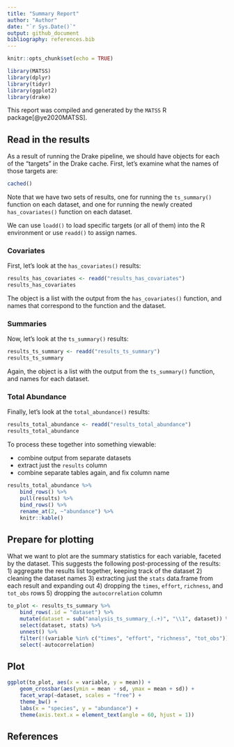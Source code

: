```yaml
---
title: "Summary Report"
author: "Author"
date: "`r Sys.Date()`"
output: github_document
bibliography: references.bib
---
```


```r
knitr::opts_chunk$set(echo = TRUE)

library(MATSS)
library(dplyr)
library(tidyr)
library(ggplot2)
library(drake)
```

This report was compiled and generated by the `MATSS` R package[@ye2020MATSS]. 

## Read in the results

As a result of running the Drake pipeline, we should have objects for each of the "targets" in the Drake cache. First, let's examine what the names of those targets are:

```r
cached()
```

Note that we have two sets of results, one for running the `ts_summary()` function on each dataset, and one for running the newly created `has_covariates()` function on each dataset.

We can use `loadd()` to load specific targets (or all of them) into the R environment or use `readd()` to assign names.

### Covariates

First, let's look at the `has_covariates()` results:

```r
results_has_covariates <- readd("results_has_covariates")
results_has_covariates
```

The object is a list with the output from the `has_covariates()` function, and names that correspond to the function and the dataset.

### Summaries

Now, let's look at the `ts_summary()` results:

```r
results_ts_summary <- readd("results_ts_summary")
results_ts_summary
```

Again, the object is a list with the output from the `ts_summary()` function, and names for each dataset.

### Total Abundance

Finally, let's look at the `total_abundance()` results:

```r
results_total_abundance <- readd("results_total_abundance")
results_total_abundance
```

To process these together into something viewable:

* combine output from separate datasets
* extract just the `results` column
* combine separate tables again, and fix column name

```r
results_total_abundance %>%
    bind_rows() %>%
    pull(results) %>%
    bind_rows() %>%
    rename_at(2, ~"abundance") %>%
    knitr::kable()
```

## Prepare for plotting

What we want to plot are the summary statistics for each variable, faceted by the dataset. This suggests the following post-processing of the results:
1) aggregate the results list together, keeping track of the dataset
2) cleaning the dataset names
3) extracting just the `stats` data.frame from each result and expanding out
4) dropping the `times`, `effort`, `richness`, and `tot_obs` rows
5) dropping the `autocorrelation` column

```r
to_plot <- results_ts_summary %>%
    bind_rows(.id = "dataset") %>%
    mutate(dataset = sub("analysis_ts_summary_(.+)", "\\1", dataset)) %>%
    select(dataset, stats) %>%
    unnest() %>%
    filter(!(variable %in% c("times", "effort", "richness", "tot_obs"))) %>%
    select(-autocorrelation)
```

## Plot

```r
ggplot(to_plot, aes(x = variable, y = mean)) + 
    geom_crossbar(aes(ymin = mean - sd, ymax = mean + sd)) + 
    facet_wrap(~dataset, scales = "free") + 
    theme_bw() + 
    labs(x = "species", y = "abundance") + 
    theme(axis.text.x = element_text(angle = 60, hjust = 1))
```

## References
